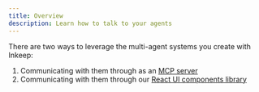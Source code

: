 ```yaml
---
title: Overview
description: Learn how to talk to your agents
---
```


There are two ways to leverage the multi-agent systems you create with Inkeep:
1. Communicating with them through as an [MCP server](/talk-to-your-agents/mcp-server)
2. Communicating with them through our [React UI components library](/talk-to-your-agents/react/chat-button)